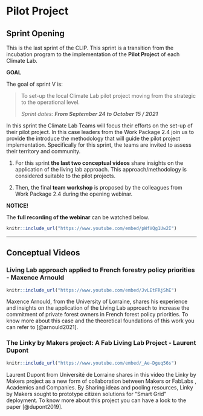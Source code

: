 # Pilot Project {#sprint_6}

## Sprint Opening

This is the last sprint of the CLIP. This sprint is a transition from the incubation program to the implementation of the **Pilot Project** of each Climate Lab.

::: {.infobox .goal data-latex="{.goal}"}
**GOAL**

The goal of sprint V is:

> To set-up the local Climate Lab pilot project moving from the strategic to the operational level.
>
> *Sprint dates: **From September 24 to October 15 / 2021***
:::

In this sprint the Climate Lab Teams will focus their efforts on the set-up of their pilot project. In this case leaders from the Work Package 2.4 join us to provide the introduce the methodology that will guide the pilot project implementation. Specifically for this sprint, the teams are invited to assess their territory and community.

1.  For this sprint **the last two conceptual videos** share insights on the application of the living lab approach. This approach/methodology is considered suitable to the pilot projects.

2.  Then, the final **team workshop** is proposed by the colleagues from Work Package 2.4 during the opening webinar.

::: {.infobox .tip data-latex="{.assignment}"}
**NOTICE!**

The **full recording of the webinar** can be watched below.
:::

```r
knitr::include_url("https://www.youtube.com/embed/pWfVQg1Uw2I")
```

------------------------------------------------------------------------

## Conceptual Videos

### Living Lab approach applied to French forestry policy priorities - Maxence Arnould

```r
knitr::include_url("https://www.youtube.com/embed/JvLEtFRjShE")
```

Maxence Arnould, from the University of Lorraine, shares his experience and insights on the application of the Living Lab approach to increase the commitment of private forest owners in French forest policy priorities. To know more about this case and the theoretical foundations of this work you can refer to [@arnould2021].

### The Linky by Makers project: A Fab Living Lab Project - Laurent Dupont

```r
knitr::include_url("https://www.youtube.com/embed/_Ae-Dguq56s")
```

Laurent Dupont from Université de Lorraine shares in this video the Linky by Makers project as a new form of collaboration between Makers or FabLabs , Academics and Companies. By Sharing ideas and pooling resources, Linky by Makers sought to prototype citizen solutions for "Smart Grid" deployment. To know more about this project you can have a look to the paper [@dupont2019].
